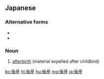 ==Japanese==
{{ja-kanjitab|あと|さん|k2=ざん|yomi=ko|r=y}}

===Alternative forms===
* {{l|ja|こうざん}}
* {{l|ja|のちざん}}

===Noun===
{{ja-noun|あとざん}}

# [[afterbirth]] (material expelled after childbird)

[[ko:後産]]
[[hi:後産]]
[[hu:後産]]
[[mg:後産]]
[[ja:後産]]